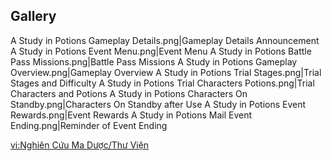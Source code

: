 {{EventTabs
|subpage1 = Dusty Wrack
|subpage2 = Sealed Ruins
|subpage3 = Solitary Rampart
}}
==Gallery==
<gallery hideaddbutton="true" captionalign="center">
A Study in Potions Gameplay Details.png|Gameplay Details Announcement
A Study in Potions Event Menu.png|Event Menu
A Study in Potions Battle Pass Missions.png|Battle Pass Missions
A Study in Potions Gameplay Overview.png|Gameplay Overview
A Study in Potions Trial Stages.png|Trial Stages and Difficulty
A Study in Potions Trial Characters Potions.png|Trial Characters and Potions
A Study in Potions Characters On Standby.png|Characters On Standby after Use
A Study in Potions Event Rewards.png|Event Rewards
A Study in Potions Mail Event Ending.png|Reminder of Event Ending
</gallery>

[[vi:Nghiên Cứu Ma Dược/Thư Viện]]